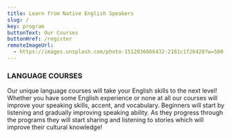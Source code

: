 ```yaml
---
title: Learn from Native English Speakers
slug: /
key: program
buttonText: Our Courses
buttonHref: /register
remoteImageUrl:
  - https://images.unsplash.com/photo-1512036666432-2181c1f26420?w=500
---
```


### LANGUAGE COURSES

Our unique language courses will take your English skills to the next level! Whether you have some English experience or none at all our courses will improve your speaking skills, accent, and vocabulary. Beginners will start by listening and gradually improving speaking ability. As they progress through the programs they will start sharing and listening to stories which will improve their cultural knowledge!

